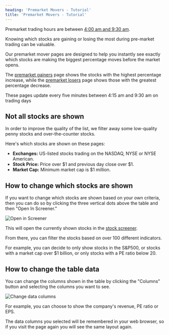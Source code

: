 ```yaml
---
heading: 'Premarket Movers - Tutorial'
title: 'Premarket Movers - Tutorial'
---
```


Premarket trading hours are between [4:00 am and 9:30 am](/stock-market-hours/).

Knowing which stocks are gaining or losing the most during pre-market trading can be valuable.

Our premarket mover pages are designed to help you instantly see exactly which stocks are making the biggest percentage moves before the market opens.

The [premarket gainers](/markets/premarket/gainers/) page shows the stocks with the highest percentage increase, while the [premarket losers](/markets/premarket/losers/) page shows those with the greatest percentage decrease.

These pages update every five minutes between 4:15 am and 9:30 am on trading days

## Not all stocks are shown

In order to improve the quality of the list, we filter away some low-quality penny stocks and over-the-counter stocks.

Here's which stocks are shown on these pages:

-  **Exchanges:** US-listed stocks trading on the NASDAQ, NYSE or NYSE American.
-  **Stock Price:** Price over $1 and previous day close over $1.
-  **Market Cap:** Minimum market cap is $1 million.

## How to change which stocks are shown

If you want to change which stocks are shown based on your own criteria, then you can do so by clicking the three vertical dots above the table and then "Open In Screener."

<div className="my-6 rounded border border-gray-200 shadow">
	<img src="/img/docs/premarket-movers-open-in-screener.png" alt="Open in Screener" />
</div>

This will open the currently shown stocks in the [stock screener](/screener/stock/).

From there, you can filter the stocks based on over 100 different indicators.

For example, you can decide to only show stocks in the S&P500, or stocks with a market cap over $1 billion, or only stocks with a PE ratio below 20.

## How to change the table data

You can change the columns shown in the table by clicking the "Columns" button and selecting the columns you want to see.

<div className="my-6 rounded border border-gray-200 shadow">
	<img src="/img/docs/movers-change-columns.png" alt="Change data columns" />
</div>

For example, you can choose to show the company's revenue, PE ratio or EPS.

The data columns you selected will be remembered in your web browser, so if you visit the page again you will see the same layout again.

<!-- If you want to reset the data columns, click "Options" -> "Reset Table Defaults". -->
